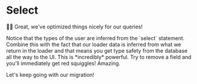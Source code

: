 # Select

👨‍💼 Great, we've optimized things nicely for our queries!

<callout-success>
	Notice that the types of the user are inferred from the `select` statement.
	Combine this with the fact that our loader data is inferred from what we
	return in the loader and that means you get type safety from the database all
	the way to the UI. This is *incredibly* powerful. Try to remove a field and
	you'll immediately get red squiggles! Amazing.
</callout-success>

Let's keep going with our migration!
